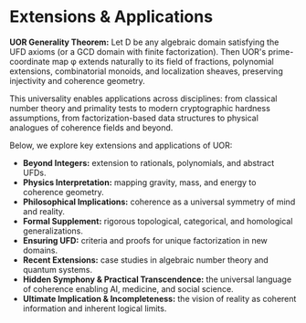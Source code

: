 
# Extensions & Applications

**UOR Generality Theorem:** Let D be any algebraic domain
satisfying the UFD axioms (or a GCD domain with finite factorization).
Then UOR's prime-coordinate map φ extends naturally to
its field of fractions, polynomial extensions, combinatorial monoids,
and localization sheaves, preserving injectivity and coherence geometry.

This universality enables applications across disciplines: from classical
number theory and primality tests to modern cryptographic hardness
assumptions, from factorization-based data structures to physical
analogues of coherence fields and beyond.

Below, we explore key extensions and applications of UOR:

- **Beyond Integers:** extension to rationals, polynomials, and abstract UFDs.
- **Physics Interpretation:** mapping gravity, mass, and energy to coherence geometry.
- **Philosophical Implications:** coherence as a universal symmetry of mind and reality.
- **Formal Supplement:** rigorous topological, categorical, and homological generalizations.
- **Ensuring UFD:** criteria and proofs for unique factorization in new domains.
- **Recent Extensions:** case studies in algebraic number theory and quantum systems.
- **Hidden Symphony & Practical Transcendence:** the universal language of coherence enabling AI, medicine, and social science.
- **Ultimate Implication & Incompleteness:** the vision of reality as coherent information and inherent logical limits.
